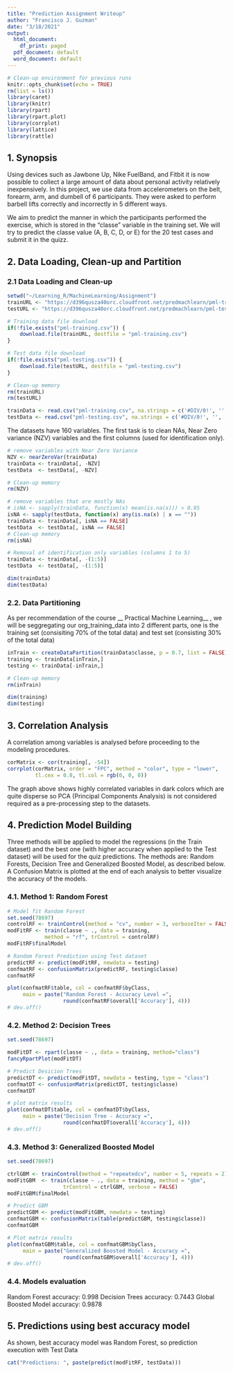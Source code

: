 ---
title: "Prediction Assignment Writeup"
author: "Francisco J. Guzman"
date: "3/18/2021"
output:
  html_document:
    df_print: paged
  pdf_document: default
  word_document: default
---

```{r setup, include=FALSE}
# Clean-up environment for previous runs
knitr::opts_chunk$set(echo = TRUE)
rm(list = ls())
library(caret)
library(knitr)
library(rpart)
library(rpart.plot)
library(corrplot)
library(lattice)
library(rattle)
```

## 1. Synopsis

Using devices such as Jawbone Up, Nike FuelBand, and Fitbit it is now possible to collect a large amount of data about personal activity relatively inexpensively. In this project, we use data from accelerometers on the belt, forearm, arm, and dumbell of 6 participants. They were asked to perform barbell lifts correctly and incorrectly in 5 different ways.

We aim to predict the manner in which the participants performed the exercise, which is stored in the “classe” variable in the training set. We will try to predict the classe value (A, B, C, D, or E) for the 20 test cases and submit it in the quizz.

## 2. Data Loading, Clean-up and Partition

### 2.1 Data Loading and Clean-up

```{r dataLoading, echo = FALSE}
setwd("~/Learning_R/MachineLearning/Assignment")
trainURL <- "https://d396qusza40orc.cloudfront.net/predmachlearn/pml-training.csv"
testURL <- "https://d396qusza40orc.cloudfront.net/predmachlearn/pml-testing.csv"

# Training data file download
if(!file.exists("pml-training.csv")) {
    download.file(trainURL, destfile = "pml-training.csv")
}

# Test data file download
if(!file.exists("pml-testing.csv")) {
    download.file(testURL, destfile = "pml-testing.csv")
}

# Clean-up memory
rm(trainURL)
rm(testURL)

trainData <- read.csv("pml-training.csv", na.strings = c('#DIV/0!', '', 'NA'))
testData <- read.csv("pml-testing.csv", na.strings = c('#DIV/0!', '', 'NA'))
```

The datasets have 160 variables. The first task is to clean NAs, Near Zero variance (NZV) variables and the first columns (used for identification only).

```{r cleanData, echo = FALSE}

# remove variables with Near Zero Variance
NZV <- nearZeroVar(trainData)
trainData <- trainData[, -NZV]
testData  <- testData[, -NZV]

# Clean-up memory
rm(NZV)

# remove variables that are mostly NAs
# isNA <- sapply(trainData, function(x) mean(is.na(x))) > 0.95
isNA <- sapply(testData, function(x) any(is.na(x) | x == ""))
trainData <- trainData[, isNA == FALSE]
testData  <- testData[, isNA == FALSE]
# Clean-up memory
rm(isNA)

# Removal of identification only variables (columns 1 to 5)
trainData <- trainData[, -(1:5)]
testData  <- testData[, -(1:5)]

dim(trainData)
dim(testData)
```

### 2.2. Data Partitioning

As per recommendation of the course __ Practical Machine Learning__ , we will be seggregating our org_training_data into 2 different parts, one is the training set (consisiting 70% of the total data) and test set (consisting 30% of the total data)

```{r dataPartition, echo = FALSE}
inTrain <- createDataPartition(trainData$classe, p = 0.7, list = FALSE)
training <- trainData[inTrain,]
testing <- trainData[-inTrain,]

# Clean-up memory
rm(inTrain)

dim(training)
dim(testing)
```

## 3. Correlation Analysis

A correlation among variables is analysed before proceeding to the modeling procedures.

```{r CorrAnalisys, echo = FALSE}
corMatrix <- cor(training[, -54])
corrplot(corMatrix, order = "FPC", method = "color", type = "lower", 
         tl.cex = 0.8, tl.col = rgb(0, 0, 0))
```         

The graph above shows highly correlated variables in dark colors which are quite disperse so PCA (Principal Components Analysis) is not considered required as a pre-processing step to the datasets.


## 4. Prediction Model Building

Three methods will be applied to model the regressions (in the Train dataset) and the best one (with higher accuracy when applied to the Test dataset) will be used for the quiz predictions. The methods are: Random Forests, Decision Tree and Generalized Boosted Model, as described below. A Confusion Matrix is plotted at the end of each analysis to better visualize the accuracy of the models.

### 4.1. Method 1: Random Forest

```{r modelFitRF, echo=FALSE}
# Model fit Random Forest
set.seed(78697)
controlRF <- trainControl(method = "cv", number = 3, verboseIter = FALSE)
modFitRF <- train(classe ~ ., data = training, 
            method = "rf", trControl = controlRF)
modFitRF$finalModel

# Random Forest Prediction using Test dataset
predictRF <- predict(modFitRF, newdata = testing)
confmatRF <- confusionMatrix(predictRF, testing$classe)
confmatRF

plot(confmatRF$table, col = confmatRF$byClass, 
     main = paste("Random Forest - Accuracy Level =",
                  round(confmatRF$overall['Accuracy'], 4)))
# dev.off()
```

### 4.2. Method 2: Decision Trees

```{r modelFitDT, echo=FALSE}
set.seed(78697)

modFitDT <- rpart(classe ~ ., data = training, method="class")
fancyRpartPlot(modFitDT)

# Predict Desicion Trees
predictDT <- predict(modFitDT, newdata = testing, type = "class")
confmatDT <- confusionMatrix(predictDT, testing$classe)
confmatDT

# plot matrix results
plot(confmatDT$table, col = confmatDT$byClass, 
     main = paste("Decision Tree - Accuracy =",
                  round(confmatDT$overall['Accuracy'], 4)))
# dev.off()
```

### 4.3. Method 3: Generalized Boosted Model

```{r modelFitGBM, echo = FALSE}
set.seed(78697)

ctrlGBM <- trainControl(method = "repeatedcv", number = 5, repeats = 2)
modFitGBM  <- train(classe ~ ., data = training, method = "gbm",
                  trControl = ctrlGBM, verbose = FALSE)
modFitGBM$finalModel

# Predict GBM
predictGBM <- predict(modFitGBM, newdata = testing)
confmatGBM <- confusionMatrix(table(predictGBM, testing$classe))
confmatGBM

# Plot matrix results
plot(confmatGBM$table, col = confmatGBM$byClass, 
     main = paste("Generalized Boosted Model - Accuracy =",
                  round(confmatGBM$overall['Accuracy'], 4)))
# dev.off()
```

### 4.4. Models evaluation

Random Forest accuracy: 0.998
Decision Trees accuracy: 0.7443
Global Boosted Model accuracy: 0.9878


## 5. Predictions using best accuracy model

As shown, best accuracy model was Random Forest, so prediction execution with Test Data

```{r predictBest, echo = FALSE}

cat("Predictions: ", paste(predict(modFitRF, testData)))
```
